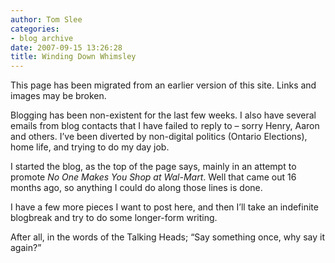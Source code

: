 ```yaml
---
author: Tom Slee
categories:
- blog archive
date: 2007-09-15 13:26:28
title: Winding Down Whimsley
---
```


::: {.callout-note}

This page has been migrated from an earlier version of this site. 
Links and images may be broken.

:::



				

Blogging has been non-existent for the last few weeks. I also have several emails from blog contacts that I have failed to reply to -- sorry Henry, Aaron and others. I've been diverted by non-digital politics (Ontario Elections), home life, and trying to do my day job.




I started the blog, as the top of the page says, mainly in an attempt to promote _No One Makes You Shop at Wal-Mart_. Well that came out 16 months ago, so anything I could do along those lines is done.




I have a few more pieces I want to post here, and then I'll take an indefinite blogbreak and try to do some longer-form writing.




After all, in the words of the Talking Heads; "Say something once, why say it again?"


		
